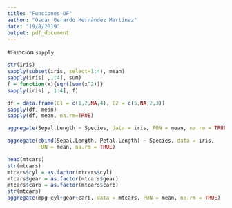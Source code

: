 ---
title: "Funciones DF"
author: "Oscar Gerardo Hernández Martínez"
date: "19/8/2019"
output: pdf_document
---

#Función `sapply`

```{r}
str(iris)
sapply(subset(iris, select=1:4), mean)
sapply(iris[ ,1:4], sum)
f = function(x){sqrt(sum(x^2))}
sapply(iris[ , 1:4], f)
```

```{r}
df = data.frame(C1 = c(1,2,NA,4), C2 = c(5,NA,2,3))
sapply(df, mean)
sapply(df, mean, na.rm=TRUE)
```

```{r}
aggregate(Sepal.Length ~ Species, data = iris, FUN = mean, na.rm = TRUE)
```

```{r}
aggregate(cbind(Sepal.Length, Petal.Length) ~ Species, data = iris, 
          FUN = mean, na.rm = TRUE)
```

```{r}
head(mtcars)
str(mtcars)
mtcars$cyl = as.factor(mtcars$cyl)
mtcars$gear = as.factor(mtcars$gear)
mtcars$carb = as.factor(mtcars$carb)
str(mtcars)
aggregate(mpg~cyl+gear+carb, data = mtcars, FUN = mean, na.rm = TRUE)
```

